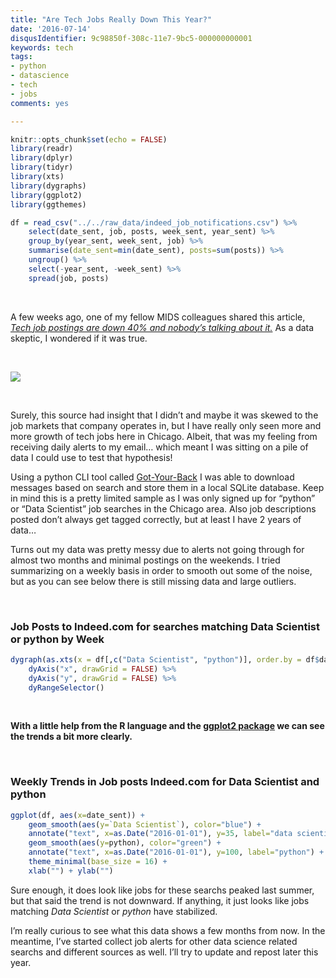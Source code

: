 ```yaml
---
title: "Are Tech Jobs Really Down This Year?"
date: '2016-07-14'
disqusIdentifier: 9c98850f-308c-11e7-9bc5-000000000001
keywords: tech
tags:
- python
- datascience
- tech
- jobs
comments: yes

---
```


```r
knitr::opts_chunk$set(echo = FALSE)
library(readr)
library(dplyr)
library(tidyr)
library(xts)
library(dygraphs)
library(ggplot2)
library(ggthemes)

df = read_csv("../../raw_data/indeed_job_notifications.csv") %>%
    select(date_sent, job, posts, week_sent, year_sent) %>%
    group_by(year_sent, week_sent, job) %>%
    summarise(date_sent=min(date_sent), posts=sum(posts)) %>%
    ungroup() %>%
    select(-year_sent, -week_sent) %>%
    spread(job, posts)
```

<br>

A few weeks ago, one of my fellow MIDS colleagues shared this article, *[Tech job postings are down 40% and nobody’s talking about it.](https://medium.com/@cameronmoll/tech-hiring-is-down-40-and-nobodys-talking-about-it-3d6f658d9faf#.tsoc36d6g)* As a data skeptic, I wondered if it was true. 

<br>

![](https://cdn-images-1.medium.com/max/800/1*ptKtTWdeh0XfGPrWsrPt0A.png)

<br>

Surely, this source had insight that I didn't and maybe it was skewed to the job markets that company operates in, but I have really only seen more and more growth of tech jobs here in Chicago. Albeit, that was my feeling from receiving daily alerts to my email... which meant I was sitting on a pile of data I could use to test that hypothesis!

Using a python CLI tool called [Got-Your-Back](https://github.com/jay0lee/got-your-back/wiki) I was able to download messages based on search and store them in a local SQLite database. Keep in mind this is a pretty limited sample as I was only signed up for "python" or "Data Scientist" job searches in the Chicago area. Also job descriptions posted don't always get tagged correctly, but at least I have 2 years of data...

Turns out my data was pretty messy due to alerts not going through for almost two months and minimal postings on the weekends. I tried summarizing on a weekly basis in order to smooth out some of the noise, but as you can see below there is still missing data and large outliers.

<br>

### Job Posts to Indeed.com for searches matching Data Scientist or python by Week 

```r
dygraph(as.xts(x = df[,c("Data Scientist", "python")], order.by = df$date_sent)) %>%
    dyAxis("x", drawGrid = FALSE) %>%
    dyAxis("y", drawGrid = FALSE) %>%
    dyRangeSelector()
```


<br>

**With a little help from the R language and the [ggplot2 package](http://docs.ggplot2.org/current/) we can see the trends a bit more clearly.**

<br>

### Weekly Trends in Job posts Indeed.com for Data Scientist and python 

```r
ggplot(df, aes(x=date_sent)) + 
    geom_smooth(aes(y=`Data Scientist`), color="blue") +
    annotate("text", x=as.Date("2016-01-01"), y=35, label="data scientist") +
    geom_smooth(aes(y=python), color="green") +
    annotate("text", x=as.Date("2016-01-01"), y=100, label="python") +
    theme_minimal(base_size = 16) + 
    xlab("") + ylab("")
```

Sure enough, it does look like jobs for these searchs peaked last summer, but that said the trend is not downward. If anything, it just looks like jobs matching *Data Scientist* or *python* have stabilized. 

I'm really curious to see what this data shows a few months from now. In the meantime, I've started collect job alerts for other data science related searchs and different sources as well. I'll try to update and repost later this year.

